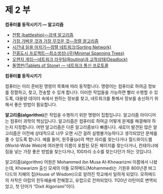 # 제 2 부 {#algorithm}

**컴퓨터를 동작시키기 &mdash; 알고리즘**

   - [전함 (battleship)&mdash;검색 알고리즘](06-searching-algorithm.html)    
   - [가장 가벼운 것과 가장 무것운 것&mdash;정렬 알고리즘](07-sorting-algorithm.html)  
   - [시간내 일을 마치기&mdash;정렬 네트워크(Sorting Network)](08-sorting-networks.html)  
   - [진흙도시 프로젝트&mdash;최소생성나무(Minimal Spanning Trees)](09-minimal-spanning-tree.html)  
   - [오렌지 게임&mdash;네트워크 라우팅(Routing)과 교착상태(Deadlock)](10-routing-deadlock.html)  
   - [돌명판(Tablets of Stone) &mdash; 네트워크 통신 프로토콜](11-internet.html)
   

**컴퓨터를 동작시키기**

컴퓨터는 미리 준비된 명령어 목록에 따라 동작합니다. 명령어는 컴퓨터로 하여금 정보를 정렬하고, 찾고, 전송할 수 있게 합니다. 이러한 작업들을 가능하면 빨리 수행할 수 있도록, 대용량 데이터 속에서 원하는 정보를 찾고, 네트워크를 통해서 정보를 송신하기 위해서 좋은 방법이 필요합니다.  

**알고리즘(algorithm)**은 작업을 수행하기 위한 명령어 집합입니다. 알고리즘 아이디어는 컴퓨터 과학의 핵심입니다. 알고리즘은 컴퓨터로 하여금 어떻게 문제를  해결해야 하는지 지정합니다. 어떤 알고리즘은 다른 알고리즘보다 빠릅니다. 새로이 발견된 많은 알고리즘은 이전에 상대적으로 너무 오랜 시간 걸려 실행불가능하다고 생각되었던 문제를 풀 수 있도록 합니다. 예를 들어, 원주율(pi)의 백만 자리를 찾는다거나 월드와이드웹(World-Wide Web)에 여러분의 이름이 포함된 모든 페이지를 찾는다거나, 컨테이너에 짐을 넣는 가장 좋은 방법을 찾는다거나, 100자리 소수를 찾는다던가 하는 것입니다.  

알고리즘(algorithm) 어원은 Mohammed ibn Musa Al-Khowarizmi 이름에서 나왔는데, Khowarizm 출신 모세의 아들 모하메드(Mohammed)는 기원후 800년경 바그다드의 지혜의 집(House of Wisdom)으로 알려진 학교에서 일하게 되었다. 모하메드의 저작은 아랍의 힌두예술에 전해졌고, 유럽으로 전파되었다. 1120년 라틴어로 변역되었고, 첫 단어가 “Dixit Algorismi”이다.




 
